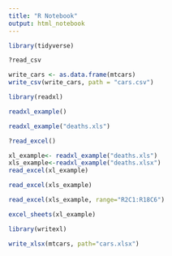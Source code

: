 ```yaml
---
title: "R Notebook"
output: html_notebook
---
```



```r
library(tidyverse)
```
```r
?read_csv
```


```r
write_cars <- as.data.frame(mtcars)
write_csv(write_cars, path = "cars.csv")
```


```r
library(readxl)
```


```r
readxl_example()
```

```r
readxl_example("deaths.xls")
```

```r
?read_excel()
```


```r
xl_example<- readxl_example("deaths.xls")
xls_example<-readxl_example("deaths.xlsx")
read_excel(xl_example)
```

```r
read_excel(xls_example)
```

```r
read_excel(xls_example, range="R2C1:R18C6")
```


```r
excel_sheets(xl_example)
```

```r
library(writexl)
```


```r
write_xlsx(mtcars, path="cars.xlsx")
```


```r

```

